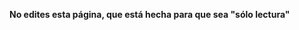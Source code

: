 '''No edites esta página, que está hecha para que sea "sólo lectura"'''

{{:Canaripedia poblacion }}
{{:Canaripedia territorio }}
{{:Canaripedia_agua }}
{{:Canaripedia_comida }}
{{:Canaripedia_energia }}
{{:Canaripedia_basura }}
{{:Canaripedia_otras_preguntas }}